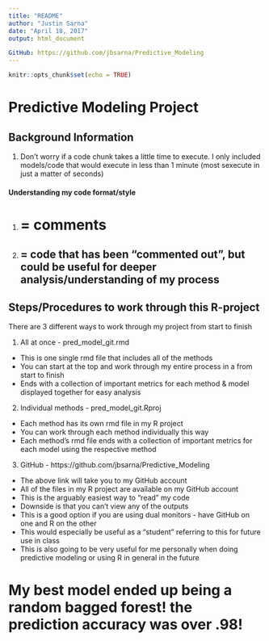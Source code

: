 ```yaml
---
title: "README"
author: "Justin Sarna"
date: "April 18, 2017"
output: html_document

GitHub: https://github.com/jbsarna/Predictive_Modeling
---
```


```r
knitr::opts_chunk$set(echo = TRUE)
```

# Predictive Modeling Project

## Background Information

1) Don't worry if a code chunk takes a little time to execute. I only included models/code that would execute in less than
    1 minute (most sexecute in just a matter of seconds)

#### Understanding my code format/style

1) # = comments

2) ## = code that has been "commented out", but could be useful for deeper analysis/understanding of my process

## Steps/Procedures to work through this R-project

There are 3 different ways to work through my project from start to finish

1) All at once - pred_model_git.rmd
  
  + This is one single rmd file that includes all of the methods
  + You can start at the top and work through my entire process in a from start to finish
  + Ends with a collection of important metrics for each method & model displayed together for easy analysis
  
2) Individual methods - pred_model_git.Rproj
  
  + Each method has its own rmd file in my R project
  + You can work through each method individually this way
  + Each method's rmd file ends with a collection of important metrics for each model using the respective method

3) GitHub - https://github.com/jbsarna/Predictive_Modeling

  + The above link will take you to my GitHub account
  + All of the files in my R project are available on my GitHub account
  + This is the arguably easiest way to "read" my code
  + Downside is that you can't view any of the outputs
  + This is a good option if you are using dual monitors - have GitHub on one and R on the other
  + This would especially be useful as a "student" referring to this for future use in class
  + This is also going to be very useful for me personally when doing predictive modeling or using R in general in the future

# My best model ended up being a random bagged forest! the prediction accuracy was over .98! 

